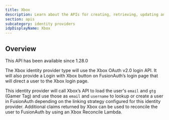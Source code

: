 ```yaml
---
title: Xbox
description: Learn about the APIs for creating, retrieving, updating and disabling an Xbox identity provider.
section: apis
subcategory: identity providers
idpDisplayName: Xbox
---
```


<PremiumPlanBlurb />

## Overview

<Aside type="version">
This API has been available since 1.28.0
</Aside>

The Xbox identity provider type will use the Xbox OAuth v2.0 login API. It will also provide a <InlineUIElement>Login with Xbox</InlineUIElement> button on FusionAuth’s login page that will direct a user to the Xbox login page.

This identity provider will call Xbox’s API to load the user's `email` and `gtg` (Gamer Tag) and use those as `email` and `username` to lookup or create a user in FusionAuth depending on the linking strategy configured for this identity provider. Additional claims returned by Xbox can be used to reconcile the user to FusionAuth by using an Xbox Reconcile Lambda.

<TokenStorageNote idp_long_lived_token_type="refresh"
                  idp_refresh_additional_info_url="https://learn.microsoft.com/en-us/gaming/gdk/_content/gc/live/features/s2s-auth-calls/service-authentication/live-service-authentication-nav"
                  manual_idp_display_name={frontmatter.idpDisplayName}
                  token_name="refresh_token"
                  return_text="Xbox API"
                  hide_token_map_deprecation={true} />

<OauthIdpOperations idp_long_lived_token_type="refresh"
                    idp_refresh_additional_info_url="https://learn.microsoft.com/en-us/gaming/gdk/_content/gc/live/features/s2s-auth-calls/service-authentication/live-service-authentication-nav"
                    manual_idp_display_name={frontmatter.idpDisplayName}
                    idp_id="af53ab21-34c3-468a-8ba2-ecb3905f67f2"
                    idp_linking_strategy="CreatePendingLink"
                    idp_lowercase="xbox"
                    idp_since="12800"
                    idp_token_or_code="token or code"
                    idp_type="Xbox" />

